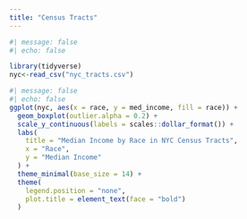 ```yaml
---
title: "Census Tracts"
---
```


```r
#| message: false
#| echo: false

library(tidyverse)
nyc<-read_csv("nyc_tracts.csv")
```

```r
#| message: false
#| echo: false
ggplot(nyc, aes(x = race, y = med_income, fill = race)) +
  geom_boxplot(outlier.alpha = 0.2) +
  scale_y_continuous(labels = scales::dollar_format()) +
  labs(
    title = "Median Income by Race in NYC Census Tracts",
    x = "Race",
    y = "Median Income"
  ) +
  theme_minimal(base_size = 14) +
  theme(
    legend.position = "none",
    plot.title = element_text(face = "bold")
  )
```
